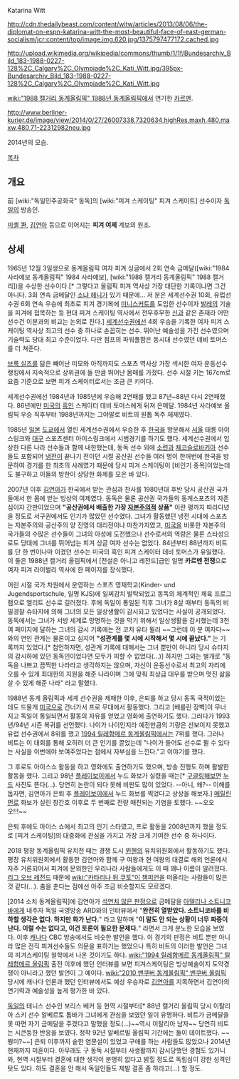 Katarina Witt

http://cdn.thedailybeast.com/content/witw/articles/2013/08/06/the-diplomat-on-espn-katarina-witt-the-most-beautiful-face-of-east-german-socialism/jcr:content/top/image.img.620.jpg/1375797477172.cached.jpg

http://upload.wikimedia.org/wikipedia/commons/thumb/1/1f/Bundesarchiv_Bild_183-1988-0227-128%2C_Calgary%2C_Olympiade%2C_Kati_Witt.jpg/395px-Bundesarchiv_Bild_183-1988-0227-128%2C_Calgary%2C_Olympiade%2C_Kati_Witt.jpg

[[wiki:"1988 캘거리 동계올림픽" 1988년 동계올림픽]]에서 연기한 [[카르멘]].


http://www.berliner-kurier.de/image/view/2014/0/27/26007338,7320634,highRes,maxh,480,maxw,480,71-22312982neu.jpg

2014년의 모습.

[[목차]]

== 개요 ==
前 [wiki:"독일민주공화국" 동독]의 [wiki:"피겨 스케이팅" 피겨 스케이트] 선수이자 [[독일]]의 방송인.

[[미셸 콴]], [[김연아]] 등으로 이어지는 '''피겨 여제''' 계보의 원조.

== 상세 ==
1965년 12월 3일생으로 동계올림픽 여자 피겨 싱글에서 2회 연속 금메달([wiki:"1984 사라예보 동계올림픽" 1984 사라예보], [wiki:"1988 캘거리 동계올림픽" 1988 캘거리])을 수상한 선수이다.[* 그렇다고 올림픽 피겨 역사상 가장 대단한 기록이냐면 그건 아니다. 3회 연속 금메달인 [[소냐 헤니]]가 있기 때문에... 저 분은 세계선수권 10회, 유럽선수권 6회 연속 우승에 최초로 피겨 경기복에 [[미니스커트]]를 도입한 선수이자 [[발레]]의 기술을 피겨에 접목하는 등 현대 피겨 스케이팅 역사에서 전무후무한 [[신]]과 같은 존재라 어떤 선수건 이분과의 비교는 논외로 친다.] [[세계선수권]]에선 4회 우승을 기록한 여자 피겨 스케이팅 역사상 최고의 선수 중 하나로 손꼽히는 선수. 뛰어난 예술성을 가진 선수였으며 기술력도 당대 최고 수준이었다. 다만 점프의 파워풀함은 동시대 선수였던 데비 토머스를 더 쳐준다.

[[브룩 실즈]]를 닮은 빼어난 미모와 아직까지도 스포츠 역사상 가장 섹시한 여자 운동선수 랭킹에서 지속적으로 상위권에 들 만큼 뛰어난 몸매를 가졌다. 선수 시절 키는 167cm로 요즘 기준으로 보면 피겨 스케이터로서는 조금 큰 키이다.

세계선수권에선 1984년과 1985년에 우승해 2연패를 했고 87년~88년 다시 2연패했다. 86년에만 [[미국]]의 [[흑인]] 스케이터 데비 토머스에게 뒤져 은메달. 1984년 사라예보 올림픽 우승 직후부터 1988년까지는 그야말로 비트의 원톱 독주 체제였다.

1985년 [[일본]] [[도쿄]]에서 열린 세계선수권에서 우승한 후 [[한국]]을 방문해서 [[서울]] 태릉 아이스링크와 [[대구]] 스포츠센터 아이스링크에서 시범경기를 하기도 했다. 세계선수권에서 입상한 다른 나라 선수들과 함께 내한했는데, 동독 선수 외에 [[소련]]과 [[체코슬로바키아]] 선수들도 포함되어 [[냉전]]이 끝나기 전이던 시절 공산권 선수들 여러 명이 한꺼번에 한국을 방문하여 경기를 한 최초의 사례였기 때문에 당시 피겨 스케이팅이 [비인기 종목]이었는데도 불구하고 이들의 방한이 상당한 화제를 모은 바 있다.

2007년 이후 [[김연아]]가 한국에서 받는 관심과 찬사를 1980년대 후반 당시 공산권 국가들에서 한 몸에 받는 빙상의 여제였다. 동독은 물론 공산권 국가들의 동계스포츠의 자존심이자 간판이었으며 '''"공산권에서 배출한 가장 [[자본주의]]적 상품"''' 이란 평까지 따라다녔을 정도로 서구권에서도 인기가 많았던 선수였다. 그녀가 활동했던 냉전 시대에 스포츠는 자본주의와 공산주의 양 진영의 대리전이나 마찬가지였고, [[미국]]을 비롯한 자본주의 국가들의 수많은 선수들이 그녀의 아성에 도전했으나 선수로서의 역량은 물론 스타성으로도 당대에 그녀를 뛰어넘는 피겨 싱글 여자 선수는 없었다. 84년부터 88년까지 비트를 단 한 번이나마 이겼던 선수는 미국의 흑인 피겨 스케이터 데비 토머스가 유일했다. 이 둘은 1988년 캘거리 올림픽에서 [전설은 아니고 레전드]급인 일명 '''카르멘 전쟁'''으로 여자 피겨 라이벌리 역사에 한 페이지를 장식했다.

어린 시절 국가 차원에서 운영하는 스포츠 영재학교(Kinder- und Jugendsportschule, 일명 KJS)에 일찌감치 발탁되었고 동독의 체계적인 체육 프로그램으로 엘리트 선수로 길러졌다. 후에 독일이 통일된 직후 그녀가 8살 때부터 동독의 비밀경찰 슈타지에 의해 그녀의 모든 일상생활이 감시되고 있었다는 사실이 공개되었다. 동독에서는 그녀가 서방 세계로 망명하는 것을 막기 위해서 일상생활을 감시했는데 3천여 페이지에 달하는 그녀의 감시 기록에는 전 코치 유타 뮐러 ~~그런데 이 분 여자다~~ 와의 연인 관계는 물론이고 심지어 '''"성관계를 몇 시에 시작해서 몇 시에 끝났다."''' 는 기록까지 있었다.[* 첨언하자면, 성관계 기록에 대해서는 그녀 뿐만이 아니라 당시 슈타지의 감시하에 있던 동독인이었다면 모두가 피할 수 없었다(...)] 하지만 그와는 별개로 "동독을 나쁘고 끔찍한 나라라고 생각하지는 않으며, 자신이 운동선수로서 최고의 자리에 오를 수 있게 최대한의 지원을 해준 나라이며 그에 맞춰 최상급 대우를 받으며 멋진 삶을 살 수 있게 해준 나라" 라고 말했다.

1988년 동계 올림픽과 세계 선수권을 제패한 이후, 은퇴를 하고 당시 동독 국적이었는데도 드물게 [[미국]]으로 건너가서 프로 무대에서 활동했다. 그리고 [베를린 장벽]이 무너지고 독일이 통일되면서 활동의 자유를 얻었고 영화에 출연하기도 했다. 그러다가 1993년/94년 시즌 복귀를 선언했다. 나이가 나이인지라 예전만큼의 기량은 선보이지 못했고 유럽 선수권에서 8위를 했고 [[1994 릴레함메르 동계올림픽]]에서는 7위를 했다. 그러나 비트는 이 대회를 통해 오히려 더 큰 인기를 끌었는데 "나이가 들어도 선수로 뛸 수 있다는 사실을 이번에야 보여주었다는 점에서 자부심을 느낀다."고 이야기를 했다.

그 후로도 아이스쇼 활동을 하고 영화에도 출연하기도 했으며, 방송 진행도 하며 활발한 활동을 했다. 그리고 98년 [[플레이보이]]에서 누드 화보가 실렸을 때는[* [[구글링]]해보면 [[누드]] 사진도 뜬다(...). 당연히 논란이 되다 못해 비판도 많이 있었다. --아니, 왜?-- 이해를 돕자면, 김연아가 은퇴 후 [[플레이보이]]에서 누드 화보를 찍었다고 상상을 해보자.] [[메릴린 먼로]] 화보가 실린 창간호 이후로 두 번째로 전량 매진되는 기염을 토했다. ~~오오오!!!~~

은퇴 후에도 아이스 쇼에서 최고의 인기 스타였고, 프로 활동을 2008년까지 했을 정도로 [피겨 스케이팅]의 대중화에 관심을 가지고 가장 크게 기여한 선수 중 하나이다.  

2018 평창 동계올림픽 유치전 때는 경쟁 도시 [[뮌헨]]의 유치위원회에서 활동하기도 했다. 평창 유치위원회에서 활동한 김연아와 함께 구 여왕과 현 여왕의 대결로 해외 언론에서 자주 거론되어서 피겨에 문외한인 우리나라 사람들에게도 이 때 꽤나 이름이 알려졌다. [[리그 오브 레전드]] 때문에 [[wiki:"카타리나 뒤 쿠토"이 챔피언]]을 떠올리는 사람들이 많은 것 같다(...). 춤을 춘다는 점에선 아주 조금 비슷할지도 모르겠다.

[2014 소치 동계올림픽]에 김연아가 [[2014 소치 동계올림픽/피겨 스케이팅 판정 논란|석연치 않은 판정]]으로 금메달을 [[아델리나 소트니코바]]에게 내주자 독일 국영방송 ARD와의 인터뷰에서 "'''완전히 열받았다. 소트니코바를 비하할 생각은 없다. 하지만 화가 난다.'''" 라고 말하며 "'''이 말도 안 되는 상황이 너무 짜증이 난다. 이럴 수는 없다고, 이건 토론이 필요한 문제다.'''" 라면서 크게 분노한 모습을 보였다. 이후 [[캐나다]] CBC 방송에서도 비슷한 발언을 했다. 이 경기의 판정은 비트 뿐만 아니라 많은 전직 피겨선수들도 의문을 표하기는 했었으나 특히 비트의 이러한 발언은 그녀의 피겨스케이팅 철학에서 나온 것이기도 하다. [[wiki:"1994 릴레함메르 동계올림픽" 릴레함메르 올림픽]] 출전 이후에 했던 인터뷰를 보면 피겨스케이팅은 빙상예술이지 도약경쟁이 아니라고 했던 발언이 그 예이다. [[wiki:"2010 밴쿠버 동계올림픽" 밴쿠버 올림픽]] 당시에 캐나다 언론과 했던 인터뷰에서도 예상 우승자로 [[김연아]]를 지목하면서 김연아의 연기력과 예술성을 높게 평가한 바 있다.

[[독일]]의 테니스 선수인 보리스 베커 등 현역 시절부터[* 88년 캘거리 올림픽 당시 이탈리아 스키 선수 알베르토 톰바가 그녀에게 관심을 보였던 일이 유명하다. 비트가 금메달을 못 따면 자기 금메달을 주겠다고 말했을 정도(...)~~역시 이탈리아 남자~~ 당연히 비트는 시큰둥한 반응을 보였다. 정작 92년 알베르빌 올림픽 기간에는 둘이 데이트했다. ~~뭥미?~~] 은퇴 이후까지 숱한 염문설이 있었고 구애를 하는 사람들도 많았으나 2014년 현재까지 미혼이다. 아무래도 구 동독 시절부터 사생활까지 감시당했던 경험도 있거니와, 현역 시절부터 결혼에 대한 생각이 분명히 없다고 밝힐 정도로 독립심이 강한 성격인 탓도 있다. 하도 결혼을 안 해서 독일인들도 제발 결혼 좀 하라고(...) 할 정도. 

